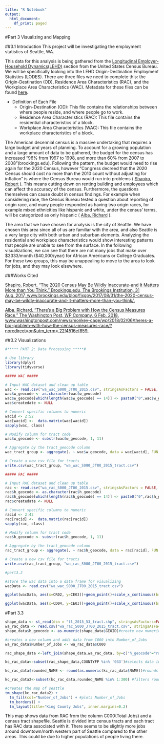 ---
title: "R Notebook"
output:
  html_document:
    df_print: paged
---

#Part 3 Visualizing and Mapping

##3.1 Introduction
This project will be investigating the employment statistics of Seattle, WA. 

This data for this analysis is being gathered from the [Longitudinal Employer-Household Dynamics(LEHD)](https://lehd.ces.census.gov/data/#lodes) section from the United States Census Bureau. We will be specifically looking into the LEHD Origin-Destination Employment Statistics (LODES). There are three files we need to complete this: the Origin-Destination (OD), Residence Area Characteristics (RAC), and the Workplace Area Characteristics (WAC). Metadata for these files can be found [here](https://lehd.ces.census.gov/data/lodes/LODES7/LODESTechDoc7.3.pdf).

* Definition of Each File
  + Origin-Destination (OD): This file contains the relationships between where people reside, and where people go to work. 
  + Residence Area Characteristics (RAC): This file contains the residential characteristics of a block.
  + Workplace Area Characteristics (WAC): This file contains the workplace characteristics of a block.
  
The American decennial census is a massive undertaking that requires a large budget and years of planning. To account for a growing population and a large amount of data to be gathered, the budget for the census has increased "96% from 1997 to 1998, and more than 60% from 2007 to 2008"(brookings.edu). Following the pattern, the budget would need to rise again for the 2020 Census, however "Congress decreed that the 2020 Census should cost no more than the 2010 count without adjusting for inflation" is where the Census Bureau would run into problems ( [Shapiro, Robert](https://www.brookings.edu/blog/fixgov/2017/08/31/the-2020-census-may-be-wildly-inaccurate-and-it-matters-more-than-you-think/) ). This means cutting down on renting building and employees which can affect the accuracy of the census. Furthermore, the questions themselves can cause doubt in census findings. For example when considering race, the Census Bureau tested a question about reporting of origin race, and many people responded as having two origin races, for example mixed ethnicities like hispanic and white, under the census' terms, will be categorized as only hispanic ( [Alba, Richard](https://www.washingtonpost.com/news/monkey-cage/wp/2018/02/06/theres-a-big-problem-with-how-the-census-measures-race/?noredirect=on&utm_term=.22f4516ef859) ). 


The area that we have chosen for analysis is the city of Seattle. We have chosen this area since all of us are familiar with the area, and also Seattle is a very large city with both urban and suburban elements. Analyzing the residential and workplace characteristics would show interesting patterns that people are unable to see from the surface. In the following visualizations, we can see that there are not many jobs that make over $3333/month ($40,000/year) for African Americans or College Graduates. For these two groups, this may be unappealing to move to the area to look for jobs, and they may look elsewhere. 

###Works Cited

[Shapiro, Robert. "The 2020 Census May Be Wildly Inaccurate-and It Matters More than You Think." Brookings.edu, The Brookings Institution, 31 Aug. 2017, www.brookings.edu/blog/fixgov/2017/08/31/the-2020-census-may-be-wildly-inaccurate-and-it-matters-more-than-you-think/.](https://www.brookings.edu/blog/fixgov/2017/08/31/the-2020-census-may-be-wildly-inaccurate-and-it-matters-more-than-you-think/)

[Alba, Richard. "There's a Big Problem with How the Census Measures Race." The Washington Post, WP Company, 6 Feb. 2018, www.washingtonpost.com/news/monkey-cage/wp/2018/02/06/theres-a-big-problem-with-how-the-census-measures-race/?noredirect=on&utm_term=.22f4516ef859.](https://www.washingtonpost.com/news/monkey-cage/wp/2018/02/06/theres-a-big-problem-with-how-the-census-measures-race/?noredirect=on&utm_term=.22f4516ef859)

##3.2 Visualizations
```{r echo=FALSE, warning=FALSE, message=FALSE}
#***** PART 2: Data Processing *****#

# Use library
library(dplyr)
library(tidyverse)

##### WAC #####

# Input WAC dataset and clean up table
wac <- read.csv("wa_wac_S000_JT00_2015.csv", stringsAsFactors = FALSE, fileEncoding = "latin1")
wac$w_geocode <- as.character(wac$w_geocode)
wac$w_geocode[which(length(wac$w_geocode) == 14)] <- paste0("0",wac$w_geocode[which(length(wac$w_geocode) == 14)])
wac$createdate <- NULL

# Convert specific columns to numeric
wacid <- 2:52
wac[wacid] <-  data.matrix(wac[wacid])
sapply(wac, class)

# Modify column for tract code
wac$w_geocode <- substr(wac$w_geocode, 1, 11)

# Aggregate by the tract_geocode column
wac_tract_group <- aggregate(. ~ wac$w_geocode, data = wac[wacid], FUN = sum)

# Create a new csv file for tracts
write.csv(wac_tract_group, "wa_wac_S000_JT00_2015_tract.csv")

##### RAC #####

# Input RAC dataset and clean up table
rac <- read.csv("wa_rac_S000_JT00_2015.csv", stringsAsFactors = FALSE, fileEncoding = "latin1")
rac$h_geocode <- as.character(rac$h_geocode)
rac$h_geocode[which(length(rac$h_geocode) == 14)] <- paste0("0",rac$h_geocode[which(length(rac$h_geocode) == 14)])
rac$createdate <- NULL

# Convert specific columns to numeric
racid <- 2:42
rac[racid] <-  data.matrix(rac[racid])
sapply(rac, class)

# Modify column for tract code
rac$h_geocode <- substr(rac$h_geocode, 1, 11)

# Aggregate by the tract_geocode column
rac_tract_group <- aggregate(. ~ rac$h_geocode, data = rac[racid], FUN = sum)

# Create a new csv file for tracts
write.csv(rac_tract_group, "wa_rac_S000_JT00_2015_tract.csv")

#part3.2

#store the wac data into a data frame for visualizing
wacData <- read.csv("wa_wac_S000_JT00_2015_tract.csv")

ggplot(wacData, aes(x=CR02, y=CE03))+geom_point()+scale_x_continuous(breaks = seq(0, 4000, 500))+scale_y_continuous(breaks = seq(0, 50000, 5000))+labs(title = "Jobs making over $3333/month over Number of Jobs for African Americans", x = "Number of Jobs for African Americans", y = "Number of Jobs Making Over $3333/month")

ggplot(wacData, aes(x=CD04, y=CE03))+geom_point()+scale_x_continuous(breaks = seq(0, 40000, 2500))+scale_y_continuous(breaks = seq(0, 50000, 5000))+labs(title = "Jobs making over $3333/month over Number of Jobs for College Graduates", x = "Number of Jobs for College Graduates", y = "Number of Jobs Making over $3333/month")


```

#Part 3.3

```{r}
shape_data <- st_read(dsn = "tl_2015_53_tract.shp", stringsAsFactors=FALSE)
wa_rac_data <- read.csv("wa_rac_S000_JT00_2015_tract.csv", stringsAsFactors=FALSE)
shape_data$h_geocode <- as.numeric(shape_data$GEOID)#create new numeric column in shaped data called h_geocode

#creates a new column and adds data from C000 into Number_of_Jobs
wa_rac_data$Number_of_Jobs <- wa_rac_data$C000

rac_shape_data <-left_join(shape_data,wa_rac_data, by=c("h_geocode"="rac.h_geocode"))#join 2 tables by h_geocode column

kc_rac_data<-subset(rac_shape_data,COUNTYFP %in% '033')#selects data in KC

kc_rac_data$rounded_NAME <- round(as.numeric(kc_rac_data$NAME))#rounds values in NAME

kc_rac_data2<-subset(kc_rac_data,rounded_NAME %in% 1:300) #filters rounded_NAME to select tracts in seattle

#creates the map of seattle
tm_shape(kc_rac_data2) +
  tm_fill(col="Number_of_Jobs") + #plots Number_of_Jobs
  tm_borders() +
  tm_layout(title="King County Jobs", inner.margins=0.2)


```

This map shows data from RAC from the column C000(Total Jobs) and a census tract shapefile. Seattle is divided into census tracts and each tract has RAC data associated with it. There seems to be slightly more jobs around downtown/north western part of Seattle compared to the other areas. This could be due to higher populations of people living there. 
